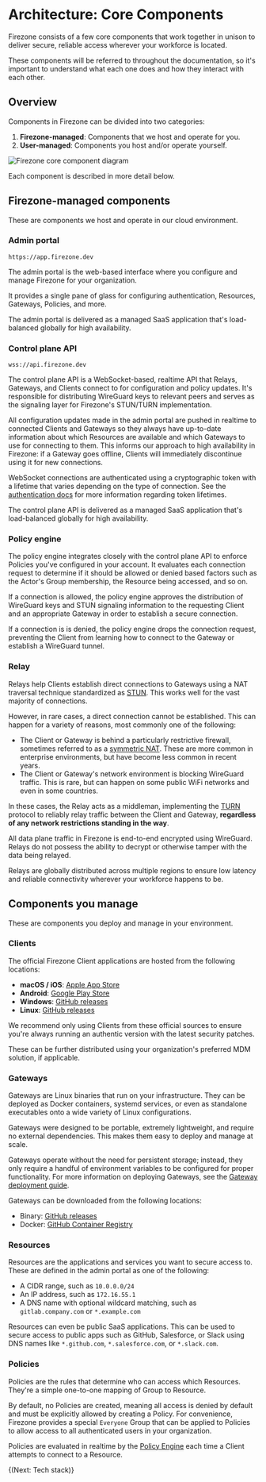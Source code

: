 
# Architecture: Core Components

Firezone consists of a few core components that work together in unison to
deliver secure, reliable access wherever your workforce is located.

These components will be referred to throughout the documentation, so it's
important to understand what each one does and how they interact with each
other.

## Overview

Components in Firezone can be divided into two categories:

1. **Firezone-managed**: Components that we host and operate for you.
1. **User-managed**: Components you host and/or operate yourself.

<Link
  target="_blank"
  href="/images/kb/architecture/core-components/component-diagram.svg"
>
  <Image
    src="/images/kb/architecture/core-components/component-diagram.svg"
    alt="Firezone core component diagram"
    width={1200}
    height={1200}
    className="p-16"
  />
</Link>

Each component is described in more detail below.

## Firezone-managed components

These are components we host and operate in our cloud environment.

### Admin portal

`https://app.firezone.dev`

The admin portal is the web-based interface where you configure and manage
Firezone for your organization.

It provides a single pane of glass for configuring authentication, Resources,
Gateways, Policies, and more.

The admin portal is delivered as a managed SaaS application that's load-balanced
globally for high availability.

### Control plane API

`wss://api.firezone.dev`

The control plane API is a WebSocket-based, realtime API that Relays, Gateways,
and Clients connect to for configuration and policy updates. It's responsible
for distributing WireGuard keys to relevant peers and serves as the signaling
layer for Firezone's STUN/TURN implementation.

All configuration updates made in the admin portal are pushed in realtime to
connected Clients and Gateways so they always have up-to-date information about
which Resources are available and which Gateways to use for connecting to them.
This informs our approach to high availability in Firezone: if a Gateway goes
offline, Clients will immediately discontinue using it for new connections.

WebSocket connections are authenticated using a cryptographic token with a
lifetime that varies depending on the type of connection. See the
[authentication docs](/kb/authenticate) for more information regarding token
lifetimes.

The control plane API is delivered as a managed SaaS application that's
load-balanced globally for high availability.

### Policy engine

The policy engine integrates closely with the control plane API to enforce
Policies you've configured in your account. It evaluates each connection request
to determine if it should be allowed or denied based factors such as the Actor's
Group membership, the Resource being accessed, and so on.

If a connection is allowed, the policy engine approves the distribution of
WireGuard keys and STUN signaling information to the requesting Client and an
appropriate Gateway in order to establish a secure connection.

If a connection is is denied, the policy engine drops the connection request,
preventing the Client from learning how to connect to the Gateway or establish a
WireGuard tunnel.

### Relay

Relays help Clients establish direct connections to Gateways using a NAT
traversal technique standardized as
[STUN](https://www.rfc-editor.org/rfc/rfc8489.html). This works well for the
vast majority of connections.

However, in rare cases, a direct connection cannot be established. This can
happen for a variety of reasons, most commonly one of the following:

- The Client or Gateway is behind a particularly restrictive firewall, sometimes
  referred to as a
  [symmetric NAT](https://datatracker.ietf.org/doc/html/rfc3489#section-5).
  These are more common in enterprise environments, but have become less common
  in recent years.
- The Client or Gateway's network environment is blocking WireGuard traffic.
  This is rare, but can happen on some public WiFi networks and even in some
  countries.

In these cases, the Relay acts as a middleman, implementing the
[TURN](https://www.rfc-editor.org/rfc/rfc8553) protocol to reliably relay
traffic between the Client and Gateway, **regardless of any network restrictions
standing in the way**.

<Alert color="warning">
  All data plane traffic in Firezone is end-to-end encrypted using WireGuard.
  Relays do not possess the ability to decrypt or otherwise tamper with the data
  being relayed.
</Alert>

Relays are globally distributed across multiple regions to ensure low latency
and reliable connectivity wherever your workforce happens to be.

## Components you manage

These are components you deploy and manage in your environment.

### Clients

The official Firezone Client applications are hosted from the following
locations:

- **macOS / iOS**:
  [Apple App Store](https://apps.apple.com/us/app/firezone/id6443661826)
- **Android**:
  [Google Play Store](https://play.google.com/store/apps/details?id=dev.firezone.android)
- **Windows**:
  [GitHub releases](https://www.github.com/firezone/firezone/releases)
- **Linux**:
  [GitHub releases](https://www.github.com/firezone/firezone/releases)

We recommend only using Clients from these official sources to ensure you're
always running an authentic version with the latest security patches.

These can be further distributed using your organization's preferred MDM
solution, if applicable.

### Gateways

Gateways are Linux binaries that run on your infrastructure. They can be
deployed as Docker containers, systemd services, or even as standalone
executables onto a wide variety of Linux configurations.

Gateways were designed to be portable, extremely lightweight, and require no
external dependencies. This makes them easy to deploy and manage at scale.

Gateways operate without the need for persistent storage; instead, they only require a handful of environment variables to be configured for proper functionality. For more information on deploying Gateways, see the
[Gateway deployment guide](/kb/deploy/gateways).

Gateways can be downloaded from the following locations:

- Binary: [GitHub releases](https://www.github.com/firezone/firezone/releases)
- Docker: [GitHub Container Registry](ghcr.io/firezone/gateway)

### Resources

Resources are the applications and services you want to secure access to. These
are defined in the admin portal as one of the following:

- A CIDR range, such as `10.0.0.0/24`
- An IP address, such as `172.16.55.1`
- A DNS name with optional wildcard matching, such as `gitlab.company.com` or
  `*.example.com`

Resources can even be public SaaS applications. This can be used to secure
access to public apps such as GitHub, Salesforce, or Slack using DNS names like
`*.github.com`, `*.salesforce.com`, or `*.slack.com`.

### Policies

Policies are the rules that determine who can access which Resources. They're a
simple one-to-one mapping of Group to Resource.

By default, no Policies are created, meaning all access is denied by default and
must be explicitly allowed by creating a Policy. For convenience, Firezone
provides a special `Everyone` Group that can be applied to Policies to allow
access to all authenticated users in your organization.

Policies are evaluated in realtime by the [Policy Engine](#policy-engine) each
time a Client attempts to connect to a Resource.

{(<NextStep href="/kb/architecture/tech-stack">Next: Tech stack</NextStep>)}

<SupportOptions />

